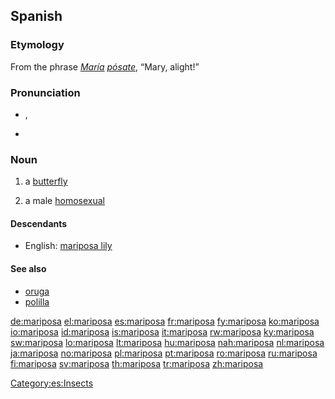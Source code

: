 ==Spanish==

===Etymology===
From the phrase ''[[María]] [[posar|pósa]]te'', “Mary, alight!”

===Pronunciation===
* {{IPA|/mariˈposa/|lang=es}}, {{SAMPA|/mari"posa/}}
* {{hyphenation|ma|ri|po|sa}}

===Noun===
{{es-noun-f}}

# a [[butterfly]]
# {{slang|lang=es}} a male [[homosexual]]

====Descendants====
* English: [[mariposa lily]]

====See also====
* [[oruga]] {{f}}
* [[polilla]] {{f}}

[[Category:es:Insects]]

[[de:mariposa]]
[[el:mariposa]]
[[es:mariposa]]
[[fr:mariposa]]
[[fy:mariposa]]
[[ko:mariposa]]
[[io:mariposa]]
[[id:mariposa]]
[[is:mariposa]]
[[it:mariposa]]
[[rw:mariposa]]
[[ky:mariposa]]
[[sw:mariposa]]
[[lo:mariposa]]
[[lt:mariposa]]
[[hu:mariposa]]
[[nah:mariposa]]
[[nl:mariposa]]
[[ja:mariposa]]
[[no:mariposa]]
[[pl:mariposa]]
[[pt:mariposa]]
[[ro:mariposa]]
[[ru:mariposa]]
[[fi:mariposa]]
[[sv:mariposa]]
[[th:mariposa]]
[[tr:mariposa]]
[[zh:mariposa]]